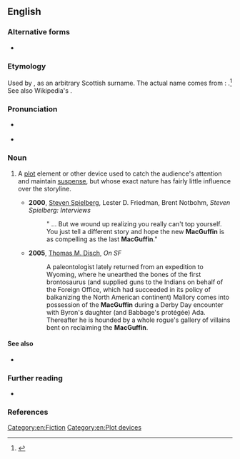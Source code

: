 ==English==
{{was wotd|2008|March|30}}

===Alternative forms===
* {{alter|en|McGuffin}}

===Etymology===
Used by {{w|Alfred Hitchcock}}, as an arbitrary Scottish surname. The actual name comes from {{w|Ulster}}: {{af|en|Mc-|t1=son of|dubh|t2=black|lang2=ga|Fionn|lang3=ga|lit3=fairheaded}}.<ref>{{cite-web|entry=Mag DHUIBHFINN|work=Irish Names and Surnames|url=http://www.libraryireland.com/names/mag/mag-dhuibhfinn.php}}</ref>
See also Wikipedia's {{w|MacGuffin#History_and_use|''MacGuffin § History and use''}}.

===Pronunciation===
* {{a|RP|US}} {{IPA|en|/məˈɡʌf.ɪn/}}
* {{audio|en|en-us-MacGuffin.ogg|Audio (US)}}

===Noun===
{{en-noun}}

# {{lb|en|narratology}} A [[plot]] element or other device used to catch the audience's attention and maintain [[suspense]], but whose exact nature has fairly little influence over the storyline.
#* '''2000''', [[w:Steven Spielberg|Steven Spielberg]], Lester D. Friedman, Brent Notbohm, ''Steven Spielberg: Interviews''
#*: " ... But we wound up realizing you really can't top yourself. You just tell a different story and hope the new '''MacGuffin''' is as compelling as the last '''MacGuffin'''."
#* '''2005''', [[w:Thomas Disch|Thomas M. Disch]], ''On SF''
#*: A paleontologist lately returned from an expedition to Wyoming, where he unearthed the bones of the first brontosaurus (and supplied guns to the Indians on behalf of the Foreign Office, which had succeeded in its policy of balkanizing the North American continent) Mallory comes into possession of the '''MacGuffin''' during a Derby Day encounter with Byron's daughter (and Babbage's protégée) Ada. Thereafter he is hounded by a whole rogue's gallery of villains bent on reclaiming the '''MacGuffin'''.

====See also====
* {{l|en|red herring}}

===Further reading===
* {{pedia}}

===References===
<references/>

[[Category:en:Fiction]]
[[Category:en:Plot devices]]